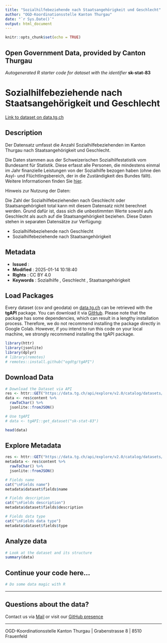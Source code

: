 ```yaml
---
title: "Sozialhilfebeziehende nach Staatsangehörigkeit und Geschlecht"
author: "OGD-Koordinationsstelle Kanton Thurgau"
date: "`r Sys.Date()`"
output: html_document
---
```


```r
knitr::opts_chunk$set(echo = TRUE)
```

## Open Government Data, provided by **Canton Thurgau**
*Autogenerated R starter code for dataset with the identifier* **sk-stat-83**


# **Sozialhilfebeziehende nach Staatsangehörigkeit und Geschlecht**

[Link to dataset on data.tg.ch](https://data.tg.ch/explore/dataset/sk-stat-83/information/)

## Description

<p>Der Datensatz umfasst die Anzahl Sozialhilfebeziehenden im Kanton Thurgau nach Staatsangehörigkeit und Geschlecht.</p><p>Die Daten stammen aus der Schweizerischen Sozialhilfestatistik vom Bundesamt für Statistik. Diese erfasst alle Personen, die mindestens einmal im Jahr finanzielle Leistungen von der Sozialhilfe bezogen haben (ohne den Asyl- und Flüchtlingsbereich, der in die Zuständigkeit des Bundes fällt). Weitere Informationen finden Sie <a href='https://www.bfs.admin.ch/bfs/de/home/statistiken/soziale-sicherheit/sozialhilfe/sozialhilfebeziehende/wirtschaftliche-sozialhilfe.html' target='_blank'>hier</a>.</p><p>Hinweis zur Nutzung der Daten: <br></p><p>Die Zahl der Sozialhilfebeziehenden nach Geschlecht oder Staatsangehörigkeit total kann mit diesem Datensatz nicht berechnet werden. Grund dafür ist, dass sich die unbestimmten Werte sowohl aufs Geschlecht als auch auf die Staatsangehörigkeit beziehen. Diese Daten stehen in separaten Datensätze zur Verfügung: </p><ul><li>Sozialhilfebeziehende nach Geschlecht</li><li>Sozialhilfebeziehende nach Staatsangehörigkeit</li></ul>

## Metadata

- **Issued**                   : 
- **Modified**                 : 2025-01-14 10:18:40
- **Rights**                   : CC BY 4.0
- **Keywords**                 : Sozialhilfe , Geschlecht , Staatsangehörigkeit

## Load Packages

Every dataset (csv and geodata) on [data.tg.ch](https://data.tg.ch/pages/start/) can be retrieved with the **tgAPI** package. You can download it via [GitHub](https://github.com/ogdtg/tgAPI). Please note that the package has some dependencies, which can result in a lengthy installation process. Therefore, we do not recommend installing the package directly in Google Colab. However, if you intend to run this code on your local machine, we strongly recommend installing the tgAPI package.

```r
library(httr)
library(jsonlite)
library(dplyr)
# library(remotes)
# remotes::install.github("ogdtg/tgAPI")

```


## Download Data


```r
# Download the Dataset via API
res <- httr::GET("https://data.tg.ch/api/explore/v2.0/catalog/datasets/sk-stat-83/exports/json")
data <- res$content %>%
  rawToChar() %>%
  jsonlite::fromJSON()

# Use tgAPI
# data <- tgAPI::get_dataset("sk-stat-83")

head(data)

```


## Explore Metadata

```r

res <- httr::GET("https://data.tg.ch/api/explore/v2.0/catalog/datasets/sk-stat-83")
metadata <- res$content %>%
  rawToChar() %>%
  jsonlite::fromJSON()

# Fields name
cat("\nFields name")
metadata$dataset$fields$name

# Fields description
cat("\nFields description")
metadata$dataset$fields$description

# Fields data type
cat("\nFields data type")
metadata$dataset$fields$type

```


## Analyze data

```r

# Look at the dataset and its structure
summary(data)

```


## Continue your code here...


```r
# Do some data magic with R
```

------------------------------------------------------------------------

## Questions about the data?

Contact us via [Mail](mailto:ogd@tg.ch) or visit our [GitHub presence](https://github.com/ogdtg)


------------------------------------------------------------------------

OGD-Koordinationsstelle Kanton Thurgau | Grabenstrasse 8 | 8510 Frauenfeld
